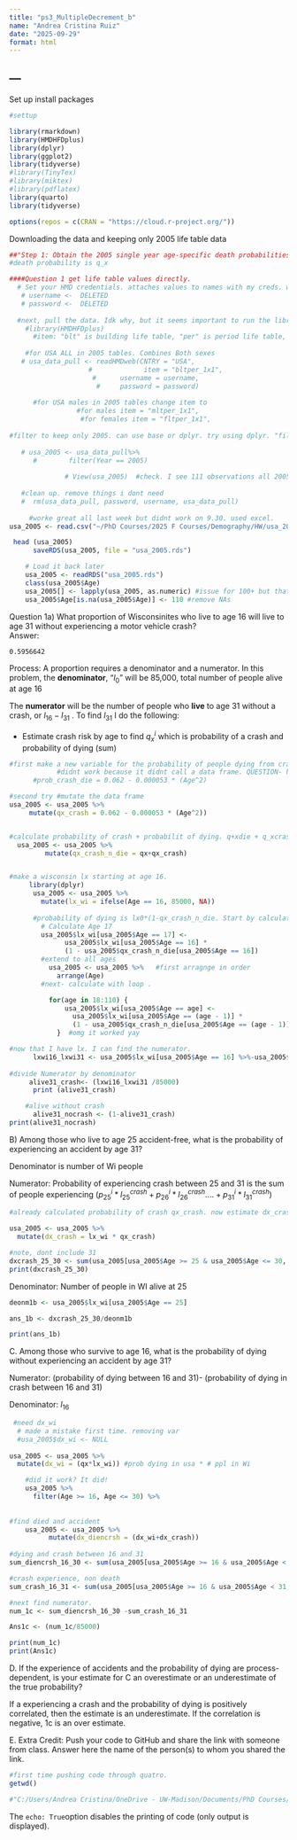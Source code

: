 ---
title: "ps3_MultipleDecrement_b"
name: "Andrea Cristina Ruiz"
date: "2025-09-29"
format: html
---

## ---

Set up install packages

```{r}
#settup 

library(rmarkdown)
library(HMDHFDplus)
library(dplyr)
library(ggplot2)
library(tidyverse) 
#library(TinyTex)
#library(miktex)
#library(pdflatex)
library(quarto)
library(tidyverse)

options(repos = c(CRAN = "https://cloud.r-project.org/"))
```

Downloading the data and keeping only 2005 life table data

```{r}
##"Step 1: Obtain the 2005 single year age-specific death probabilities from the Human Mortality Databas"
#death probability is q_x

####Question 1 get life table values directly.
  # Set your HMD credentials. attaches values to names with my creds. will give that info to the webpage when i request entry
   # username <-  DELETED
   # password <-  DELETED
    
  #next, pull the data. Idk why, but it seems important to run the library before
    #library(HMDHFDplus)
      #item: "blt" is building life table, "per" is period life table, "1x1" ys the year increments. 
 
    #for USA ALL in 2005 tables. Combines Both sexes
   # usa_data_pull <- readHMDweb(CNTRY = "USA", 
                    #             item = "bltper_1x1",
                     #      username = username,
                      #     password = password)
                                    
      #for USA males in 2005 tables change item to 
                 #for males item = "mltper_1x1", 
                  #for females item = "fltper_1x1",  
   
#filter to keep only 2005. can use base or dplyr. try using dplyr. "filter() function is used to subset a data frame, retaining all rows that satisfy your conditions. To be retain"
    
   # usa_2005 <- usa_data_pull%>% 
      #        filter(Year == 2005)
    
              # View(usa_2005)  #check. I see 111 observations all 2005. Great!
               
   #clean up. remove things i dont need 
   #  rm(usa_data_pull, password, username, usa_data_pull)
     
     #worke great all last week but didnt work on 9.30. used excel. 
usa_2005 <- read.csv("~/PhD Courses/2025 F Courses/Demography/HW/usa_2005_test.csv", sep="")

 head (usa_2005)          
      saveRDS(usa_2005, file = "usa_2005.rds")

    # Load it back later
    usa_2005 <- readRDS("usa_2005.rds")
    class(usa_2005$Age)
    usa_2005[] <- lapply(usa_2005, as.numeric) #issue for 100+ but that is not relevant for today
    usa_2005$Age[is.na(usa_2005$Age)] <- 110 #remove NAs
```

Question 1a) What proportion of Wisconsinites who live to age 16 will live to age 31 without experiencing a motor vehicle crash?\
Answer:

```         
0.5956642
```

Process: A proportion requires a denominator and a numerator. In this problem, the **denominator**, "$l_0$" will be 85,000, total number of people alive at age 16

The **numerator** will be the number of people who **live** to age 31 without a crash, or $l_{16}-l_{31}$ . To find $l_{31}$ I do the following:

-   Estimate crash risk by age to find $q^i_x$ which is probability of a crash and probability of dying (sum)

```{r}
#first make a new variable for the probability of people dying from crashes in each age . 
            #didnt work because it didnt call a data frame. QUESTION- how would I update this equation to work better? 
      #prob_crash_die = 0.062 - 0.000053 * (Age^2)

#second try #mutate the data frame 
usa_2005 <- usa_2005 %>%
     mutate(qx_crash = 0.062 - 0.000053 * (Age^2))


#calculate probability of crash + probabilit of dying. q+xdie + q_xcrash
  usa_2005 <- usa_2005 %>%
         mutate(qx_crash_n_die = qx+qx_crash)


#make a wisconsin lx starting at age 16.
     library(dplyr)
      usa_2005 <- usa_2005 %>%
        mutate(lx_wi = ifelse(Age == 16, 85000, NA))
      
      #probability of dying is lx0*(1-qx_crash_n_die. Start by calculating age 17 
        # Calculate Age 17
        usa_2005$lx_wi[usa_2005$Age == 17] <- 
              usa_2005$lx_wi[usa_2005$Age == 16] * 
              (1 - usa_2005$qx_crash_n_die[usa_2005$Age == 16])
        #extend to all ages 
          usa_2005 <- usa_2005 %>%   #first arragnge in order
            arrange(Age)
        #next- calculate with loop .

          for(age in 18:110) {
              usa_2005$lx_wi[usa_2005$Age == age] <- 
                usa_2005$lx_wi[usa_2005$Age == (age - 1)] * 
                (1 - usa_2005$qx_crash_n_die[usa_2005$Age == (age - 1)])
            }  #omg it worked yay

#now that I have lx. I can find the numerator.         
      lxwi16_lxwi31 <- usa_2005$lx_wi[usa_2005$Age == 16] %>%-usa_2005$lx_wi[usa_2005$Age == 31]
      
#divide Numerator by denominator 
     alive31_crash<- (lxwi16_lxwi31 /85000)
      print (alive31_crash)

    #alive without crash 
      alive31_nocrash <- (1-alive31_crash)
print(alive31_nocrash)

```

B\) Among those who live to age 25 accident-free, what is the probability of experiencing an accident by age 31?

Denominator is number of Wi people

Numerator: Probability of experiencing crash between 25 and 31 is the sum of people experiencing $(p^i_{25}*l^{crash}_{25} +p^i_{26}*l^{crash}_{26}….+ p^i_{31}*l^{crash}_{31})$

```{r}

#already calculated probability of crash qx_crash. now estimate dx_crash, number of people* prob of crash. Then sum. 

usa_2005 <- usa_2005 %>%
  mutate(dx_crash = lx_wi * qx_crash)

#note, dont include 31
dxcrash_25_30 <- sum(usa_2005[usa_2005$Age >= 25 & usa_2005$Age <= 30, "dx_crash"])     
print(dxcrash_25_30)
```

Denominator: Number of people in WI alive at 25

```{r}

deonm1b <- usa_2005$lx_wi[usa_2005$Age == 25]

ans_1b <- dxcrash_25_30/deonm1b

print(ans_1b)
```

C. Among those who survive to age 16, what is the probability of dying without experiencing an accident by age 31?

Numerator: (probability of dying between 16 and 31)- (probability of dying in crash between 16 and 31)

Denominator: $l_{16}$

```{r}
 #need dx_wi 
  # made a mistake first time. removing var 
  #usa_2005$dx_wi <- NULL
  
usa_2005 <- usa_2005 %>%
  mutate(dx_wi = (qx*lx_wi)) #prob dying in usa * # ppl in Wi

    #did it work? It did!
    usa_2005 %>%
      filter(Age >= 16, Age <= 30) %>%
       
 
#find died and accident 
    usa_2005 <- usa_2005 %>%
          mutate(dx_diencrsh = (dx_wi+dx_crash))
    
#dying and crash between 16 and 31 
sum_diencrsh_16_30 <- sum(usa_2005[usa_2005$Age >= 16 & usa_2005$Age < 31, "dx_diencrsh"])

#crash experience, non death
sum_crash_16_31 <- sum(usa_2005[usa_2005$Age >= 16 & usa_2005$Age < 31, "dx_crash"])

#next find numerator. 
num_1c <- sum_diencrsh_16_30 -sum_crash_16_31 

Ans1c <- (num_1c/85000)

print(num_1c)
print(Ans1c)
```

D. If the experience of accidents and the probability of dying are process-dependent, is your estimate for C an overestimate or an underestimate of the true probability?

If a experiencing a crash and the probability of dying is positively correlated, then the estimate is an underestimate. If the correlation is negative, 1c is an over estimate.

E. Extra Credit: Push your code to GitHub and share the link with someone from class. Answer here the name of the person(s) to whom you shared the link.

```{r}
#first time pushing code through quatro.  
getwd()

#"C:/Users/Andrea Cristina/OneDrive - UW-Madison/Documents/PhD Courses/2025 F Courses/Demography/HW"


```

The `echo: True`option disables the printing of code (only output is displayed).
